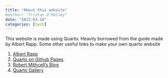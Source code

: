 ```yaml
---
title: "About this website"
#author: "Tristan O'Malley"
date: "2023-03-10"
categories: [tech]
---
```


This website is made using Quarto. Heavily borrowed from the guide made by Albert Rapp. Some other useful links to make your own quarto website

1. [Albert Rapp](https://albert-rapp.de/posts/13_quarto_blog_writing_guide/13_quarto_blog_writing_guide.html)
2. [Quarto on Github Pages](https://quarto.org/docs/publishing/github-pages.html)
3. [Robert Mithcell's Blog](https://robertmitchellv.com/blog/2022-08-building-with-quarto/building-with-quarto.html) 
4. [Quarto Gallery](https://quarto.org/docs/gallery/#websites)
